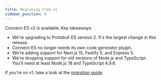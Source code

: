```yaml
---
title: Migrating from v1
sidebar_position: 0
---
```


Connect-ES v2 is available. Key takeaways:

- We're upgrading to Protobuf-ES version 2. It's the largest change in this release.
- Connect-ES no longer needs its own code generator plugin.
- We're adding support for Next.js 15, Fastify 5, and Express 5.
- We're dropping support for old versions of Node.js and TypeScript. You'll need at least Node.js 18 and TypeScript 4.9.6.

If you're on v1, take a look at the [migration guide](https://github.com/connectrpc/connect-es/blob/main/MIGRATING.md).
